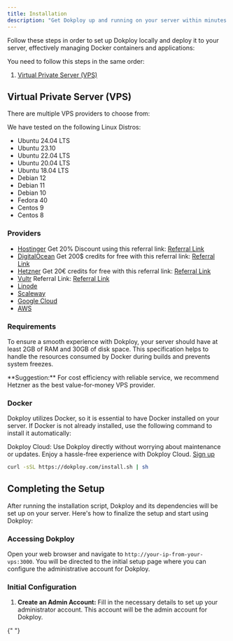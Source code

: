 ```yaml
---
title: Installation
description: "Get Dokploy up and running on your server within minutes with this easy-to-follow installation guide."
---
```


Follow these steps in order to set up Dokploy locally and deploy it to your server, effectively managing Docker containers and applications:

You need to follow this steps in the same order:

1. [Virtual Private Server (VPS)](#virtual-private-server-vps)

## Virtual Private Server (VPS)

There are multiple VPS providers to choose from:

We have tested on the following Linux Distros:

- Ubuntu 24.04 LTS
- Ubuntu 23.10
- Ubuntu 22.04 LTS
- Ubuntu 20.04 LTS
- Ubuntu 18.04 LTS
- Debian 12
- Debian 11
- Debian 10
- Fedora 40
- Centos 9
- Centos 8

### Providers

- [Hostinger](https://www.hostinger.com/vps-hosting?ref=dokploy) Get 20% Discount using this referral link: [Referral Link](https://www.hostinger.com/vps-hosting?REFERRALCODE=1SIUMAURICI97)
- [DigitalOcean](https://www.digitalocean.com/pricing/droplets#basic-droplets) Get 200$ credits for free with this referral link: [Referral Link](https://m.do.co/c/db24efd43f35)
- [Hetzner](https://www.hetzner.com/cloud/) Get 20€ credits for free with this referral link: [Referral Link](https://hetzner.cloud/?ref=vou4fhxJ1W2D)
- [Vultr](https://www.vultr.com/pricing/#cloud-compute) Referral Link: [Referral Link](https://www.vultr.com/?ref=9679828)
- [Linode](https://www.linode.com/es/pricing/#compute-shared)
- [Scaleway](https://www.scaleway.com/en/pricing/?tags=baremetal,available)
- [Google Cloud](https://cloud.google.com/)
- [AWS](https://aws.amazon.com/ec2/pricing/)

### Requirements

To ensure a smooth experience with Dokploy, your server should have at least 2GB of RAM and 30GB of disk space. This specification helps to handle the resources consumed by Docker during builds and prevents system freezes.


<Callout>
  **Suggestion:** For cost efficiency with reliable service, we recommend
  Hetzner as the best value-for-money VPS provider.
</Callout>

### Docker

Dokploy utilizes Docker, so it is essential to have Docker installed on your server. If Docker is not already installed, use the following command to install it automatically:

<div className="flex flex-col gap-10 px-4 bg-green-200 dark:bg-[#031F10] text-green-900 dark:text-green-300 rounded-lg">

 Dokploy Cloud:  Use Dokploy directly without worrying about maintenance or updates. Enjoy a hassle-free experience with Dokploy Cloud.  <a href="https://app.dokploy.com/register" className="text-green-600 underline">Sign up</a>
</div>

```bash
curl -sSL https://dokploy.com/install.sh | sh
```

## Completing the Setup

After running the installation script, Dokploy and its dependencies will be set up on your server. Here's how to finalize the setup and start using Dokploy:

### Accessing Dokploy

Open your web browser and navigate to `http://your-ip-from-your-vps:3000`. You will be directed to the initial setup page where you can configure the administrative account for Dokploy.

### Initial Configuration

1. **Create an Admin Account:** Fill in the necessary details to set up your administrator account. This account will be the admin account for Dokploy.

{" "}

<ImageZoom
  src="/assets/images/setup.png"
  width={1300}
  height={650}
  alt="home og image"
  className="rounded-lg"
/>
